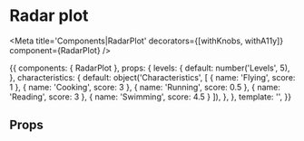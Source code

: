 

# Radar plot

<Meta
  title='Components|RadarPlot'
  decorators={[withKnobs, withA11y]}
  component={RadarPlot}
/>

<Preview>
  <Story name='Basic'>{{
    components: { RadarPlot },
    props: {
      levels: {
        default: number('Levels', 5),
      },
      characteristics: {
        default: object('Characteristics', [
          { name: 'Flying', score: 1 },
          { name: 'Cooking', score: 3 },
          { name: 'Running', score: 0.5 },
          { name: 'Reading', score: 3 },
          { name: 'Swimming', score: 4.5 }
        ]),
      },
    },
    template: '<RadarPlot :levels="levels" :characteristics="characteristics" />',
  }}</Story>
</Preview>

## Props

<Props of={RadarPlot} />
